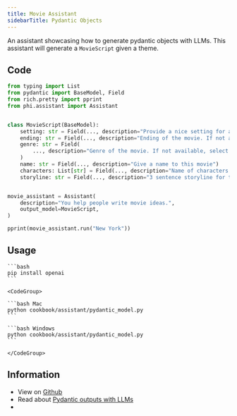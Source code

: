 ```yaml
---
title: Movie Assistant
sidebarTitle: Pydantic Objects
---
```


An assistant showcasing how to generate pydantic objects with LLMs. This assistant will generate a `MovieScript` given a theme.

## Code

```python cookbook/assistant/pydantic_model.py
from typing import List
from pydantic import BaseModel, Field
from rich.pretty import pprint
from phi.assistant import Assistant


class MovieScript(BaseModel):
    setting: str = Field(..., description="Provide a nice setting for a blockbuster movie.")
    ending: str = Field(..., description="Ending of the movie. If not available, provide a happy ending.")
    genre: str = Field(
        ..., description="Genre of the movie. If not available, select action, thriller or romantic comedy."
    )
    name: str = Field(..., description="Give a name to this movie")
    characters: List[str] = Field(..., description="Name of characters for this movie.")
    storyline: str = Field(..., description="3 sentence storyline for the movie. Make it exciting!")


movie_assistant = Assistant(
    description="You help people write movie ideas.",
    output_model=MovieScript,
)

pprint(movie_assistant.run("New York"))
```

## Usage

<Steps>
  <Step title="Install libraries">

    ```bash
    pip install openai
    ```

  </Step>

  <Step title="Run the assistant">

    <CodeGroup>

    ```bash Mac
    python cookbook/assistant/pydantic_model.py
    ```

    ```bash Windows
    python cookbook/assistant/pydantic_model.py
    ```

    </CodeGroup>

  </Step>

</Steps>

## Information

- View on [Github](https://github.com/phidatahq/phidata/blob/main/cookbook/assistant/pydantic_model.py)
- Read about [Pydantic outputs with LLMs](/blocks/assistant/pydantic-output)
- <Snippet file="message-us-discord.mdx" />
